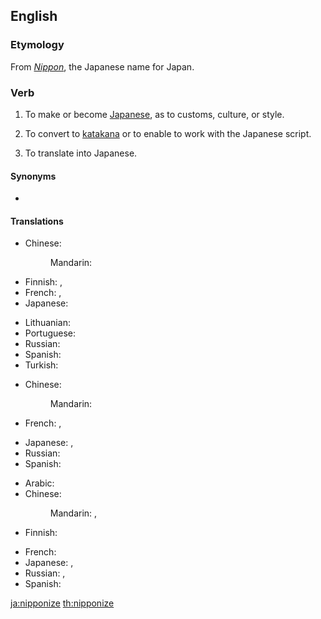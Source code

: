 ==English==

===Etymology===
From ''[[Nippon]]'', the Japanese name for Japan.

===Verb===
{{en-verb|nipponiz}}

# {{lb|en|transitive}} To make or become [[Japanese]], as to customs, culture, or style.
# {{lb|en|transitive}} To convert to [[katakana]] or to enable to work with the Japanese script.
# {{lb|en|transitive}} To translate into Japanese.

====Synonyms====
* {{l|en|japanize}}

====Translations====
{{trans-top|to make or become more Japanese}}
* Chinese:
*: Mandarin: {{t|cmn|日本化|tr=Rìběnhuà|sc=Hani}}
* Finnish: {{qualifier|transitive}} {{t|fi|japanisoida}}, {{qualifier|intransitive}} {{t|fi|japanisoitua}}
* French: {{t+|fr|nipponiser}}, {{t+|fr|japoniser}}
* Japanese: {{t|ja|日本化|alt=日本化する|tr=にほんかする, Nihonka-suru}}
{{trans-mid}}
* Lithuanian: {{t|lt|japoninti}}
* Portuguese: {{t+|pt|niponizar}}
* Russian: {{t|ru|японизи́ровать}}
* Spanish: {{t|es|niponizar}}
* Turkish: {{t|tr|japonlaştırmak}}
{{trans-bottom}}

{{trans-top|to convert to Katakana or to enable to work with the Japanese script}}
* Chinese:
*: Mandarin: {{t|cmn|日本化|tr=Rìběnhuà|sc=Hani}}
* French: {{t+|fr|nipponiser}}, {{t+|fr|japoniser}}
{{trans-mid}}
* Japanese: {{t|ja|日本化|alt=日本化する|tr=にほんかする, Nihonka-suru}}, {{t|ja|仮名書きする|tr=かながきする, kanagaki-suru}}
* Russian: {{t|ru|японизи́ровать}}
* Spanish: {{t|es|niponizar}}
{{trans-bottom}}

{{trans-top|to translate into Japanese}}
* Arabic: {{t|ar|تَرْجَمَ إِلَى اَلْيَابَانِيَّة}}
* Chinese:
*: Mandarin: {{t|cmn|翻譯成日語|sc=Hani}}, {{t|cmn|翻译成日语|tr=fānyì chéng Rìyǔ|sc=Hani}}
* Finnish: {{t+|fi|japanintaa}}
{{trans-mid}}
* French: {{t|fr|traduire en japonais}}
* Japanese: {{t|ja|日本語に翻訳する|tr=にほんごにほんやくする, Nihongo-ni hon'yaku-suru}}, {{t|ja|和訳する|tr=わやくする, Wayaku-suru}}
* Russian: {{t|ru|переводи́ть на япо́нский}}, {{t|ru|перевести́ на япо́нский}}
* Spanish: {{t|es|traducir a japonés}}
{{trans-bottom}}

[[ja:nipponize]]
[[th:nipponize]]